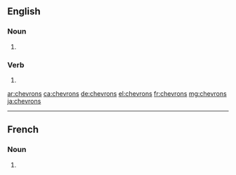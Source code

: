 ==English==

===Noun===
{{head|en|noun plural form}}

# {{plural of|chevron|lang=en}}

===Verb===
{{head|en|verb form}}

# {{en-third-person singular of|chevron}}

[[ar:chevrons]]
[[ca:chevrons]]
[[de:chevrons]]
[[el:chevrons]]
[[fr:chevrons]]
[[mg:chevrons]]
[[ja:chevrons]]

----

==French==

===Noun===
{{head|fr|noun plural form|g=m}}

# {{plural of|chevron|lang=fr}}
{{rfc-auto}}
